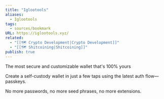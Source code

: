 ```yaml
---
title: "Iglootools"
aliases:
  - Iglootools
tags:
  - sources/bookmark
URL: https://iglootools.xyz/
related:
  - "[[🗺️ Crypto Development|Crypto Development]]"
  - "[[🗺️ Shitcoining|Shitcoining]]"
publish: true
---
```


The most secure and customizable wallet that's 100% yours

Create a self-custody wallet in just a few taps using the latest auth flow—passkeys.  
  
No more passwords, no more seed phrases, no more extensions.
